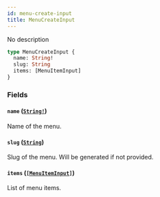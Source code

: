 ```yaml
---
id: menu-create-input
title: MenuCreateInput
---
```


No description

```graphql
type MenuCreateInput {
  name: String!
  slug: String
  items: [MenuItemInput]
}
```

### Fields

#### `name` ([`String!`](/developer/api-reference/scalars/string.mdx))

Name of the menu.

#### `slug` ([`String`](/developer/api-reference/scalars/string.mdx))

Slug of the menu. Will be generated if not provided.

#### `items` ([`[MenuItemInput]`](/developer/api-reference/inputs/menu-item-input.mdx))

List of menu items.
